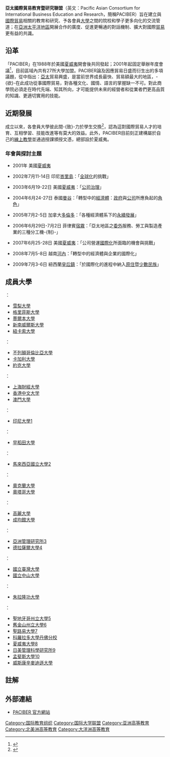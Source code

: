 {{noteTA
|1=制
|2=里
}}
'''亞太國際貿易教育暨研究聯盟'''（英文：Pacific Asian Consortium for International Business Education and Research，簡稱PACIBER）旨在建立與[[國際貿易|國際貿易]]相關的教育和研究、予各會員[[大學|大學]]之間的院校和學子更多向化的交流管道；在[[亞太區|亞洲太平洋地區]]開展合作的廣度、促進更暢通的對話機制、擴大對國際[[貿易|貿易]]更有益的共識。

==沿革==
「PACIBER」在1988年於美國[[夏威夷|夏威夷]]開會後共同發起；2001年起固定舉辦年度會議<ref>{{Cite web |url=http://paciber.shidler.hawaii.edu/home/index.php?option=com_content&task=view&id=21&Itemid=32 |title=Previous Meetings |access-date=2009-01-11 |archive-date=2016-05-11 |archive-url=https://web.archive.org/web/20160511180442/http://paciber.shidler.hawaii.edu/home/index.php?option=com_content&task=view&id=21&Itemid=32 }}</ref>，目前區域內共有27所大學加盟。PACIBER論及因應貿易日盛而衍生出的多項議題，從中指出：[[亞太區|亞太]]貿易興盛，是當前世界成長最快、貿易額最大的地區，-{欲}-在此成功從事國際貿易，對各種文化、國情、語言的掌握缺一不可。對此商學院必須走在時代先端、知其所向，才可能提供未來的經營者和從業者們更高品質的知識、更適切實用的技能。

==近期發展==
成立以來，各會員大學彼此間-{致}-力於學生交換<ref>{{Cite web |url=http://paciber.shidler.hawaii.edu/home/index.php?option=com_comprofiler&task=usersList&listid=5&Itemid=37 |title=Student Exchanges |access-date=2009-01-11 |archive-date=2016-05-11 |archive-url=https://web.archive.org/web/20160511180405/http://paciber.shidler.hawaii.edu/home/index.php?option=com_comprofiler&task=usersList&listid=5&Itemid=37 }}</ref>，認為這對國際貿易人才的培育、互相學習、技能改進等有莫大的效益。此外，PACIBER目前刻正建構屬於自己的[[空中大學|線上教學]]並通過授課頒授文憑，總部設於夏威夷。

=== 年會與探討主題 ===
*2001年 美國[[夏威夷|夏威夷]]

*2002年7月11-14日 印尼[[峇里島|峇里島]]：「[[全球化|全球化]]的挑戰」

*2003年6月19-22日 美國[[夏威夷|夏威夷]]：「[[公司治理|公司治理]]」

*2004年6月24-27日 泰國[[曼谷|曼谷]]：「轉型中的[[經濟體系|經濟體]]：[[政府|政府]]與[[公司|公司]]所應負起的[[角色|角色]]」

*2005年7月2-5日 加拿大[[多倫多|多倫多]]：「各種經濟體系下的[[可持續發展|永續發展]]」

*2006年6月29日-7月2日 菲律賓[[宿霧|宿霧]]：「亞太地區之[[商業流程委外|委外]]服務、勞工與製造產業的三種分工機-{制}-」

*2007年6月25-28日 美國[[夏威夷|夏威夷]]：「公司營運[[國際化與本地化|國際化]]所面臨的機會與挑戰」

*2008年7月5-8日 越南[[河內|河內]]：「轉型中的經濟體與企業的國際化」

*2009年7月3-6日 紐西蘭[[皇后鎮|皇后鎮]]：「於國際化的進程中納入[[原住民|原住]]暨[[少數民族|少數民族]]」

== 成員大學 ==
{{AUS}}：
*[[雪梨大學|雪梨大學]]
*[[格里菲斯大學|格里菲斯大學]] 
*[[墨爾本大學|墨爾本大學]]
*[[新南威爾斯大學|新南威爾斯大學]] 
*[[紐卡斯爾大學_(澳洲)|紐卡索大學]] 

{{CAN}}：
*[[不列顛哥倫比亞大學|不列顛哥倫比亞大學]] 
*[[卡爾加里大學|卡加利大學]]
*[[約克大學|約克大學]]

{{PRC}}：
*[[上海財經大學|上海財經大學]]
*[[香港中文大学|香港中文大学]]
*[[澳門大學|澳門大學]]

{{IDN}}：
*[[印尼大學|印尼大學]][http://www.ui.ac.id/en] {{Wayback|url=http://www.ui.ac.id/en |date=20210126021257 }}

{{JPN}}：
*[[早稻田大學|早稻田大學]]

{{MAL}}：
*[[馬來西亞國立大學|馬來西亞國立大學]][http://www.ukm.my/] {{Wayback|url=http://www.ukm.my/ |date=20210126193418 }}

{{NZL}}：
*[[奧克蘭大學|奧克蘭大學]]
*[[奧塔哥大學|奧塔哥大學]]

{{KOR}}：
*[[高麗大學|高麗大學]]
*[[成均館大學|成均館大學]]

{{PHI}}：
*[[亞洲管理研究所|亞洲管理研究所]][http://www.aim.edu/]{{Wayback|url=http://www.aim.edu/ |date=20100315085401 }}
*[[德拉薩爾大學|德拉薩爾大學]][https://web.archive.org/web/20060808053730/http://www.dlsu.edu.ph/]

{{ROC}}：
*[[國立臺灣大學|國立臺灣大學]] 
*[[國立中山大學|國立中山大學]] 

{{THA}}：
*[[朱拉隆功大學|朱拉隆功大學]]

{{USA}}：
*[[聖地牙哥州立大學|聖地牙哥州立大學]][http://www.sdsu.edu/]{{Wayback|url=http://www.sdsu.edu/ |date=20080614055107 }}
*[[舊金山州立大學|舊金山州立大學]][https://web.archive.org/web/20140514234946/http://www.sfsu.edu/]
*[[聖路易大學|聖路易大學]][https://web.archive.org/web/20090110232557/http://www.slu.edu/index.xml]
*[[科羅拉多大學|科羅拉多大學丹佛分校]]
*[[夏威夷大學|夏威夷大學]][http://www.hawaii.edu/]{{Wayback|url=http://www.hawaii.edu/ |date=20090421173916 }}
*[[日美管理科學研究所|日美管理科學研究所]][http://www.jaims.org/] {{Wayback|url=http://www.jaims.org/ |date=20210125200718 }}
*[[孟斐斯大學|孟斐斯大學]][http://www.memphis.edu/] {{Wayback|url=http://www.memphis.edu/ |date=20210212092022 }}
*[[威斯康辛麥迪遜大學|威斯康辛麥迪遜大學]]

== 註解 ==
<div class="references-small">
<references />
</div>

== 外部連結 ==
* [https://archive.is/20121214195939/http://paciber.shidler.hawaii.edu/home/ PACIBER 官方網站]{{en}}

[[Category:国际教育组织|Category:国际教育组织]]
[[Category:国际大学联盟|Category:国际大学联盟]]
[[Category:亚洲高等教育|Category:亚洲高等教育]]
[[Category:北美洲高等教育|Category:北美洲高等教育]]
[[Category:大洋洲高等教育|Category:大洋洲高等教育]]